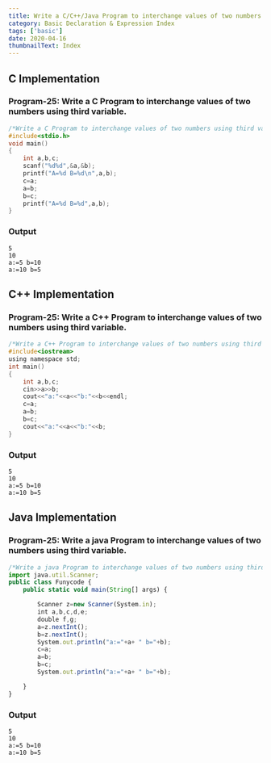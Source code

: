 ```yaml
---
title: Write a C/C++/Java Program to interchange values of two numbers using third variable.
category: Basic Declaration & Expression Index
tags: ['basic']
date: 2020-04-16
thumbnailText: Index
---
```


## C Implementation
### Program-25: Write a C Program to interchange values of two numbers using third variable.
```c
/*Write a C Program to interchange values of two numbers using third variable.*/
#include<stdio.h>
void main()
{
    int a,b,c;
    scanf("%d%d",&a,&b);
    printf("A=%d B=%d\n",a,b);
    c=a;
    a=b;
    b=c;
    printf("A=%d B=%d",a,b);
}
```
### Output
```
5
10
a:=5 b=10
a:=10 b=5
```

## C++ Implementation
### Program-25: Write a C++ Program to interchange values of two numbers using third variable.
```c
/*Write a C++ Program to interchange values of two numbers using third variable.*/
#include<iostream>
using namespace std;
int main()
{
    int a,b,c;
    cin>>a>>b;
    cout<<"a:"<<a<<"b:"<<b<<endl;
    c=a;
    a=b;
    b=c;
    cout<<"a:"<<a<<"b:"<<b;
}
```
### Output
```
5
10
a:=5 b=10
a:=10 b=5
```

## Java Implementation
### Program-25: Write a java Program to interchange values of two numbers using third variable.
```js
/*Write a java Program to interchange values of two numbers using third variable.*/
import java.util.Scanner;
public class Funycode {
    public static void main(String[] args) {

        Scanner z=new Scanner(System.in);
        int a,b,c,d,e;
        double f,g;
        a=z.nextInt();
        b=z.nextInt();
        System.out.println("a:="+a+ " b="+b);
        c=a;
        a=b;
        b=c;
        System.out.println("a:="+a+ " b="+b);

    }
}
```
### Output
```
5
10
a:=5 b=10
a:=10 b=5
```
